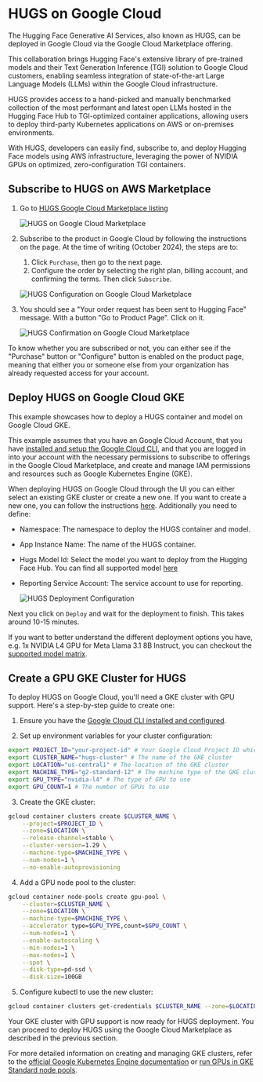 # HUGS on Google Cloud

The Hugging Face Generative AI Services, also known as HUGS, can be deployed in Google Cloud via the Google Cloud Marketplace offering.

This collaboration brings Hugging Face's extensive library of pre-trained models and their Text Generation Inference (TGI) solution to Google Cloud customers, enabling seamless integration of state-of-the-art Large Language Models (LLMs) within the Google Cloud infrastructure.

HUGS provides access to a hand-picked and manually benchmarked collection of the most performant and latest open LLMs hosted in the Hugging Face Hub to TGI-optimized container applications, allowing users to deploy third-party Kubernetes applications on AWS or on-premises environments.

With HUGS, developers can easily find, subscribe to, and deploy Hugging Face models using AWS infrastructure, leveraging the power of NVIDIA GPUs on optimized, zero-configuration TGI containers.

## Subscribe to HUGS on AWS Marketplace

1. Go to [HUGS Google Cloud Marketplace listing](https://console.cloud.google.com/marketplace/product/huggingface-public/hugs__draft)

   ![HUGS on Google Cloud Marketplace](https://huggingface.co/datasets/huggingface/documentation-images/resolve/main/hugs/gcp/hugs-marketplace-listing.png)

2. Subscribe to the product in Google Cloud by following the instructions on the page. At the time of writing (October 2024), the steps are to:

   1. Click `Purchase`, then go to the next page.
   2. Configure the order by selecting the right plan, billing account, and confirming the terms. Then click `Subscribe`.

   ![HUGS Configuration on Google Cloud Marketplace](https://huggingface.co/datasets/huggingface/documentation-images/resolve/main/hugs/gcp/hugs-configuration.png)

3. You should see a "Your order request has been sent to Hugging Face" message. With a button "Go to Product Page". Click on it.

   ![HUGS Confirmation on Google Cloud Marketplace](https://huggingface.co/datasets/huggingface/documentation-images/resolve/main/hugs/gcp/hugs-confirmation.png)

<Tip>

To know whether you are subscribed or not, you can either see if the "Purchase" button or "Configure" button is enabled on the product page, meaning that either you or someone else from your organization has already requested access for your account. 

</Tip>


## Deploy HUGS on Google Cloud GKE

This example showcases how to deploy a HUGS container and model on Google Cloud GKE.

<Tip>

This example assumes that you have an Google Cloud Account, that you have [installed and setup the Google Cloud CLI](https://cloud.google.com/sdk/docs/install), and that you are logged in into your account with the necessary permissions to subscribe to offerings in the Google Cloud Marketplace, and create and manage IAM permissions and resources such as Google Kubernetes Engine (GKE). 

</Tip>

When deploying HUGS on Google Cloud through the UI you can either select an existing GKE cluster or create a new one. If you want to create a new one, you can follow the instructions [here](https://cloud.google.com/kubernetes-engine/docs/how-to/creating-a-cluster). Additionally you need to define:

* Namespace: The namespace to deploy the HUGS container and model.
* App Instance Name: The name of the HUGS container.
* Hugs Model Id: Select the model you want to deploy from the Hugging Face Hub. You can find all supported model [here](../models)
* Reporting Service Account: The service account to use for reporting. 

   ![HUGS Deployment Configuration](https://huggingface.co/datasets/huggingface/documentation-images/resolve/main/hugs/gcp/hugs-deploy.png)

Next you click on `Deploy` and wait for the deployment to finish. This takes around 10-15 minutes.

<Tip>

If you want to better understand the different deployment options you have, e.g. 1x NVIDIA L4 GPU for Meta Llama 3.1 8B Instruct, you can checkout the [supported model matrix](../../models.mdx).

</Tip>


## Create a GPU GKE Cluster for HUGS

To deploy HUGS on Google Cloud, you'll need a GKE cluster with GPU support. Here's a step-by-step guide to create one:

1. Ensure you have the [Google Cloud CLI installed and configured](https://cloud.google.com/sdk/docs/install-sdk).

2. Set up environment variables for your cluster configuration:

```bash
export PROJECT_ID="your-project-id" # Your Google Cloud Project ID which is subscribed to HUGS
export CLUSTER_NAME="hugs-cluster" # The name of the GKE cluster
export LOCATION="us-central1" # The location of the GKE cluster
export MACHINE_TYPE="g2-standard-12" # The machine type of the GKE cluster
export GPU_TYPE="nvidia-l4" # The type of GPU to use
export GPU_COUNT=1 # The number of GPUs to use
```

3. Create the GKE cluster:

```bash
gcloud container clusters create $CLUSTER_NAME \
    --project=$PROJECT_ID \
    --zone=$LOCATION \
    --release-channel=stable \
    --cluster-version=1.29 \
    --machine-type=$MACHINE_TYPE \
    --num-nodes=1 \
    --no-enable-autoprovisioning
```

4. Add a GPU node pool to the cluster:

```bash
gcloud container node-pools create gpu-pool \
    --cluster=$CLUSTER_NAME \
    --zone=$LOCATION \
    --machine-type=$MACHINE_TYPE \
    --accelerator type=$GPU_TYPE,count=$GPU_COUNT \
    --num-nodes=1 \
    --enable-autoscaling \
    --min-nodes=1 \
    --max-nodes=1 \
    --spot \
    --disk-type=pd-ssd \
    --disk-size=100GB 
```

5. Configure kubectl to use the new cluster:

```bash
gcloud container clusters get-credentials $CLUSTER_NAME --zone=$LOCATION
```

Your GKE cluster with GPU support is now ready for HUGS deployment. You can proceed to deploy HUGS using the Google Cloud Marketplace as described in the previous section.

<Tip>

For more detailed information on creating and managing GKE clusters, refer to the [official Google Kubernetes Engine documentation](https://cloud.google.com/kubernetes-engine/docs) or [run GPUs in GKE Standard node pools](https://cloud.google.com/kubernetes-engine/docs/how-to/gpus).

</Tip>
